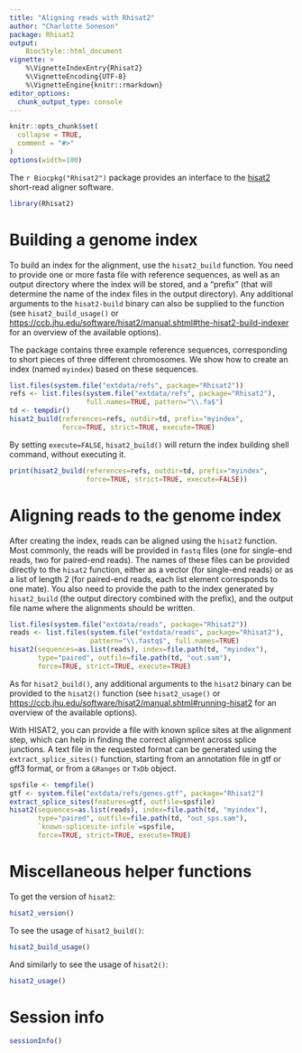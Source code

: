 ```yaml
---
title: "Aligning reads with Rhisat2"
author: "Charlotte Soneson"
package: Rhisat2
output: 
    BiocStyle::html_document
vignette: >
    %\VignetteIndexEntry{Rhisat2}
    %\VignetteEncoding{UTF-8}  
    %\VignetteEngine{knitr::rmarkdown}
editor_options: 
  chunk_output_type: console
---
```


```r
knitr::opts_chunk$set(
  collapse = TRUE,
  comment = "#>"
)
options(width=100)
```

The `r Biocpkg("Rhisat2")` package provides an interface to the
[hisat2](https://ccb.jhu.edu/software/hisat2/index.shtml) short-read aligner
software.

```r
library(Rhisat2)
```

# Building a genome index

To build an index for the alignment, use the `hisat2_build` function. You need
to provide one or more fasta file with reference sequences, as well as an output
directory where the index will be stored, and a "prefix" (that will determine
the name of the index files in the output directory). Any additional arguments
to the `hisat2-build` binary can also be supplied to the function (see
`hisat2_build_usage()` or
[https://ccb.jhu.edu/software/hisat2/manual.shtml#the-hisat2-build-indexer](https://ccb.jhu.edu/software/hisat2/manual.shtml#the-hisat2-build-indexer)
for an overview of the available options).

The package contains three example reference sequences, corresponding to short
pieces of three different chromosomes. We show how to create an index (named
`myindex`) based on these sequences.

```r
list.files(system.file("extdata/refs", package="Rhisat2"))
refs <- list.files(system.file("extdata/refs", package="Rhisat2"), 
                   full.names=TRUE, pattern="\\.fa$")
td <- tempdir()
hisat2_build(references=refs, outdir=td, prefix="myindex", 
             force=TRUE, strict=TRUE, execute=TRUE)
```

By setting `execute=FALSE`, `hisat2_build()` will return the index building shell
command, without executing it.

```r
print(hisat2_build(references=refs, outdir=td, prefix="myindex",
                   force=TRUE, strict=TRUE, execute=FALSE))
```

# Aligning reads to the genome index

After creating the index, reads can be aligned using the `hisat2` function. Most
commonly, the reads will be provided in `fastq` files (one for single-end reads,
two for paired-end reads). The names of these files can be provided directly to
the `hisat2` function, either as a vector (for single-end reads) or as a list of
length 2 (for paired-end reads, each list element corresponds to one mate). You
also need to provide the path to the index generated by `hisat2_build` (the
output directory combined with the prefix), and the output file name where the
alignments should be written.

```r
list.files(system.file("extdata/reads", package="Rhisat2"))
reads <- list.files(system.file("extdata/reads", package="Rhisat2"),
                    pattern="\\.fastq$", full.names=TRUE)
hisat2(sequences=as.list(reads), index=file.path(td, "myindex"), 
       type="paired", outfile=file.path(td, "out.sam"), 
       force=TRUE, strict=TRUE, execute=TRUE)
```

As for `hisat2_build()`, any additional arguments to the `hisat2` binary can be
provided to the `hisat2()` function (see `hisat2_usage()` or
[https://ccb.jhu.edu/software/hisat2/manual.shtml#running-hisat2](https://ccb.jhu.edu/software/hisat2/manual.shtml#running-hisat2)
for an overview of the available options).

With HISAT2, you can provide a file with known splice sites at the alignment
step, which can help in finding the correct alignment across splice junctions. A
text file in the requested format can be generated using the
`extract_splice_sites()` function, starting from an annotation file in gtf or
gff3 format, or from a `GRanges` or `TxDb` object.

```r
spsfile <- tempfile()
gtf <- system.file("extdata/refs/genes.gtf", package="Rhisat2")
extract_splice_sites(features=gtf, outfile=spsfile)
hisat2(sequences=as.list(reads), index=file.path(td, "myindex"),
       type="paired", outfile=file.path(td, "out_sps.sam"),
       `known-splicesite-infile`=spsfile, 
       force=TRUE, strict=TRUE, execute=TRUE)
```


# Miscellaneous helper functions

To get the version of `hisat2`:

```r
hisat2_version()
```

To see the usage of `hisat2_build()`:

```r
hisat2_build_usage()
```

And similarly to see the usage of `hisat2()`:

```r
hisat2_usage()
```

# Session info

```r
sessionInfo()
```

